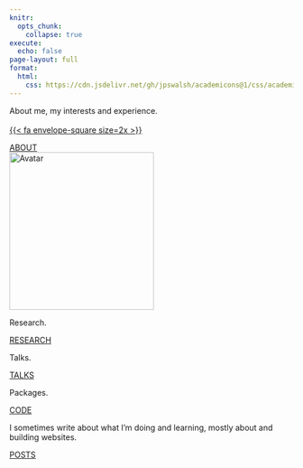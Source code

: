 ```yaml
---
knitr:
  opts_chunk: 
    collapse: true
execute: 
  echo: false
page-layout: full
format: 
  html: 
    css: https://cdn.jsdelivr.net/gh/jpswalsh/academicons@1/css/academicons.min.css
---
```


::: {.grid}

::: {.g-col-12 .g-col-md-12}
<div class="card h-100">
<div class="card-body d-flex flex-column">
<div class="container">
  <div class="flex-left"><p class="card-text">About me, my interests and experience.<br><br>
  <a href="mailto:steven.golovkine@ul.ie">{{< fa envelope-square size=2x >}}</a>
  <a href="https://github.com/StevenGolovkine"><i class="fa-brands fa-github-square ai-2x"></i></a>
  <a href="https://www.linkedin.com/in/steven-golovkine/"><i class="fa-brands fa-linkedin ai-2x"></i></a>
  <a href="https://scholar.google.com/citations?user=-SgLpb8AAAAJ"><i class="ai ai-google-scholar-square ai-2x"></i></a>
  <a href="https://www.researchgate.net/profile/Steven-Golovkine"><i class="ai ai-researchgate-square ai-2x"></i></a>
  <a href="https://arxiv.org/search/?query=golovkine&searchtype=all&abstracts=show&order=-announced_date_first&size=50"><i class="ai ai-arxiv-square ai-2x"></i></a>
  <a href="https://orcid.org/0000-0002-5994-2671"><i class="ai ai-orcid-square ai-2x"></i></a>
  </p><div style="margin-top: auto;"><a href="contents/about.qmd" class="card-link heading-font">ABOUT</a></div>
  </div>
  <div class="flex-right"><img src="images/avatar.jpg" alt="Avatar" style="width:256px;height:279px"></div>
</div>
</div>
</div>
:::

::: {.g-col-12 .g-col-md-6}
<div class="card h-100">
<div class="card-body d-flex flex-column">
<p class="card-text">Research.</p>
<div style="margin-top: auto;"><a href="contents/research.qmd" class="card-link third-color-link heading-font">RESEARCH</a></div>
</div>
</div>
:::

::: {.g-col-12 .g-col-md-6}
<div class="card h-100">
<div class="card-body d-flex flex-column">
<p class="card-text">Talks. </p>
<div style="margin-top: auto;"><a href="contents/talks.qmd" class="card-link second-color-link heading-font">TALKS</a></div>
</div>
</div>
:::

::: {.g-col-12 .g-col-md-6}
<div class="card h-100">
<div class="card-body d-flex flex-column">
<p class="card-text">Packages.</p>
<div style="margin-top: auto;"><a href="/contents/code.qmd" class="card-link third-color-link heading-font">CODE</a></div>
</div>
</div>
:::

::: {.g-col-12 .g-col-md-6}
<div class="card h-100">
<div class="card-body d-flex flex-column">
<p class="card-text">I sometimes write about what I'm doing and learning, mostly about <i class="fa-brands fa-r-project" aria-label="R project"></i> and building websites.</p>
<div style="margin-top: auto;"><a href="contents/posts.qmd" class="card-link second-color-link heading-font">POSTS</a></div>
</div>
</div>
:::

:::

